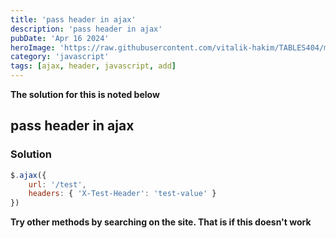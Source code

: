 ```yaml
---
title: 'pass header in ajax'
description: 'pass header in ajax'
pubDate: 'Apr 16 2024'
heroImage: 'https://raw.githubusercontent.com/vitalik-hakim/TABLES404/main/error_b/JavaScript.png'
category: 'javascript'
tags: [ajax, header, javascript, add]
---
```


**The solution for this is noted below**

## pass header in ajax

### Solution

```javascript
$.ajax({
	url: '/test',
	headers: { 'X-Test-Header': 'test-value' }
})
```

**Try other methods by searching on the site. That is if this doesn't work**
